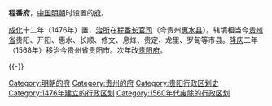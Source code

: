 '''程番府'''，[[中国|中国]][[明朝|明朝]]时设置的[[府_(行政区划)|府]]。

[[成化|成化]]十二年（1476年）置，[[治所|治所]]在[[程番长官司|程番长官司]]（今贵州[[惠水县|惠水县]]）。辖境相当今[[贵州省|贵州省]]贵阳、开阳、惠水、长顺、修文、息烽、贵定、龙里、罗甸等市县。[[隆庆_(明朝)|隆庆]]二年（1568年）移治今贵州省贵阳市。次年改[[贵阳府|贵阳府]]。

{{-}}
{{明朝行政区划|nocat}}

[[Category:明朝的府|Category:明朝的府]] 
[[Category:贵州的府|Category:贵州的府]]
[[Category:贵阳行政区划史|Category:贵阳行政区划史]]
[[Category:1476年建立的行政区划|Category:1476年建立的行政区划]] 
[[Category:1560年代废除的行政区划|Category:1560年代废除的行政区划]]